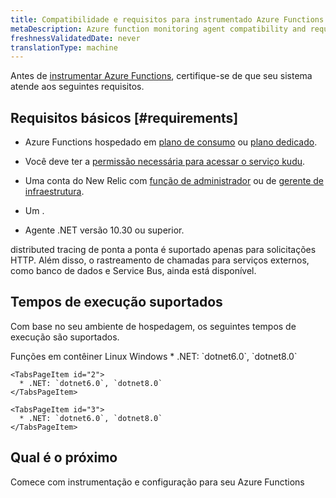 ```yaml
---
title: Compatibilidade e requisitos para instrumentado Azure Functions
metaDescription: Azure function monitoring agent compatibility and requirements.
freshnessValidatedDate: never
translationType: machine
---
```


Antes de [instrumentar Azure Functions](/docs/serverless-function-monitoring/aws-lambda-monitoring/instrument-lambda-function/configure-serverless-aws-monitoring), certifique-se de que seu sistema atende aos seguintes requisitos.

## Requisitos básicos [#requirements]

* Azure Functions hospedado em [plano de consumo](https://learn.microsoft.com/en-us/azure/azure-functions/consumption-plan) ou [plano dedicado](https://learn.microsoft.com/en-us/azure/azure-functions/dedicated-plan).

* Você deve ter a [permissão necessária para acessar o serviço kudu](https://learn.microsoft.com/en-us/azure/app-service/resources-kudu#access-kudu-for-your-app).

* Uma conta do New Relic com [função de administrador](/docs/accounts/original-accounts-billing/original-users-roles/users-roles-original-user-model/#roles) ou de [gerente de infraestrutura](/docs/accounts/original-accounts-billing/original-users-roles/users-roles-original-user-model#add-on).

* Um <InlinePopover type="userKey" />.

* Agente .NET versão 10.30 ou superior.

<Callout variant="tip" title="OBSERVAÇÃO">
  distributed tracing de ponta a ponta é suportado apenas para solicitações HTTP. Além disso, o rastreamento de chamadas para serviços externos, como banco de dados e Service Bus, ainda está disponível.
</Callout>

## Tempos de execução suportados

Com base no seu ambiente de hospedagem, os seguintes tempos de execução são suportados.

<Tabs>
  <TabsBar>
    <TabsBarItem id="3">Funções em contêiner</TabsBarItem> <TabsBarItem id="1">Linux</TabsBarItem> <TabsBarItem id="2">Windows</TabsBarItem>
  </TabsBar>

  <TabsPages>
    <TabsPageItem id="1">
      * .NET: `dotnet6.0`, `dotnet8.0`
    </TabsPageItem>

    <TabsPageItem id="2">
      * .NET: `dotnet6.0`, `dotnet8.0`
    </TabsPageItem>

    <TabsPageItem id="3">
      * .NET: `dotnet6.0`, `dotnet8.0`
    </TabsPageItem>
  </TabsPages>
</Tabs>

## Qual é o próximo

<DocTiles>
  <DocTile title="Install and configure Azure Functions monitoring" path="/docs/serverless-function-monitoring/azure-function-monitoring/install-serverless-azure-monitoring">Comece com instrumentação e configuração para seu Azure Functions</DocTile>
</DocTiles>
